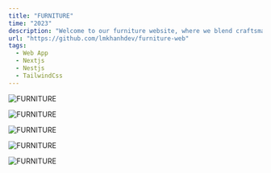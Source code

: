 ```yaml
---
title: "FURNITURE"
time: "2023"
description: "Welcome to our furniture website, where we blend craftsmanship with technology to bring you an unparalleled shopping experience. As a discerning programmer, you'll appreciate the seamless navigation and user-friendly interface of our site. Explore our vast collection of exquisite furniture pieces meticulously crafted to enhance your living spaces. From modern minimalism to timeless classics, our website offers a diverse range of styles to suit every taste."
url: "https://github.com/lmkhanhdev/furniture-web"
tags:
  - Web App
  - Nextjs
  - Nestjs
  - TailwindCss
---
```


<Image
  src="/projects/furniture/FURNITURE1.png"
  alt="FURNITURE"
  width={2580}
  height={1691}
/>

<Image
  src="/projects/furniture/FURNITURE2.png"
  alt="FURNITURE"
  width={2580}
  height={1691}
/>

<Image
  src="/projects/furniture/FURNITURE3.png"
  alt="FURNITURE"
  width={2580}
  height={1691}
/>

<Image
  src="/projects/furniture/FURNITURE4.png"
  alt="FURNITURE"
  width={2580}
  height={1691}
/>

<Image
  src="/projects/furniture/FURNITURE5.png"
  alt="FURNITURE"
  width={2580}
  height={1691}
/>
